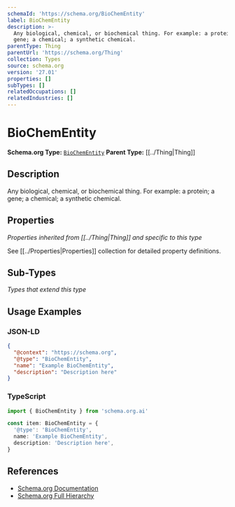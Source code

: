 ```yaml
---
schemaId: 'https://schema.org/BioChemEntity'
label: BioChemEntity
description: >-
  Any biological, chemical, or biochemical thing. For example: a protein; a
  gene; a chemical; a synthetic chemical.
parentType: Thing
parentUrl: 'https://schema.org/Thing'
collection: Types
source: schema.org
version: '27.01'
properties: []
subTypes: []
relatedOccupations: []
relatedIndustries: []
---
```

# BioChemEntity

**Schema.org Type:** [`BioChemEntity`](https://schema.org/BioChemEntity)
**Parent Type:** [[../Thing|Thing]]

## Description

Any biological, chemical, or biochemical thing. For example: a protein; a gene; a chemical; a synthetic chemical.

## Properties

*Properties inherited from [[../Thing|Thing]] and specific to this type*

See [[../Properties|Properties]] collection for detailed property definitions.

## Sub-Types

*Types that extend this type*

## Usage Examples

### JSON-LD

```json
{
  "@context": "https://schema.org",
  "@type": "BioChemEntity",
  "name": "Example BioChemEntity",
  "description": "Description here"
}
```

### TypeScript

```typescript
import { BioChemEntity } from 'schema.org.ai'

const item: BioChemEntity = {
  '@type': 'BioChemEntity',
  name: 'Example BioChemEntity',
  description: 'Description here',
}
```

## References

- [Schema.org Documentation](https://schema.org/BioChemEntity)
- [Schema.org Full Hierarchy](https://schema.org/docs/full.html)
